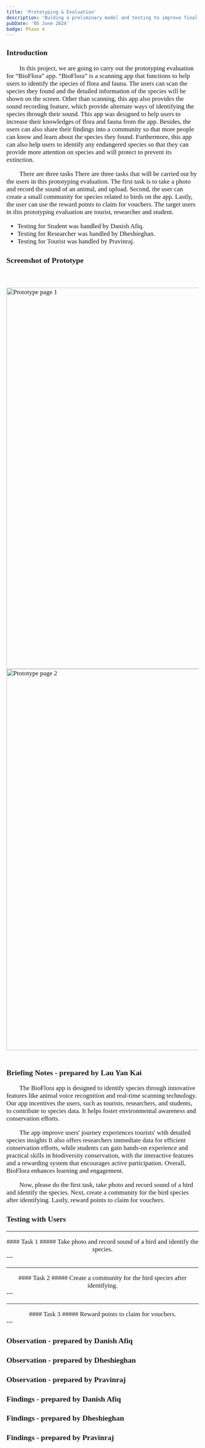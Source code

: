 ```yaml
---
title: 'Prototyping & Evaluation'
description: 'Bulding a preliminary model and testing to improve final design.'
pubDate: '05 June 2024'
badge: Phase 4
---
```

<span style="font-family:Times New Roman; font-size:17px;">

### <strong>Introduction</strong>

&ensp;&ensp;&ensp;&ensp;In this project, we are going to carry out the prototyping evaluation for “BioFlora” app. 
“BioFlora” is a scanning app that functions to help users to identify the species of flora and fauna. 
The users can scan the species they found and the detailed information of the species will be shown on the screen. 
Other than scanning, this app also provides the sound recording feature, which provide alternate ways of identifying the species through their sound. 
This app was designed to help users to increase their knowledges of flora and fauna from the app. 
Besides, the users can also share their findings into a community so that more people can know and learn about the species they found. 
Furthermore, this app can also help users to identify any endangered species so that they can provide more attention on species and will protect to prevent its extinction. 

&ensp;&ensp;&ensp;&ensp;There are three tasks There are three tasks that will be carried out by the users in this prototyping evaluation. 
The first task is to take a photo and record the sound of an animal, and upload. 
Second, the user can create a small community for species related to birds on the app. 
Lastly, the user can use the reward points to claim for vouchers. 
The target users in this prototyping evaluation are tourist, researcher and student.

- Testing for Student was handled by Danish Afiq.
- Testing for Researcher was handled by Dheshieghan.
- Testing for Tourist was handled by Pravinraj.

### <strong>Screenshot of Prototype</strong>
<br> </br>
<img src="/exportPrototype_Page1.jpg" alt="Prototype page 1" width="1000" class="rounded"/>
<img src="/exportPrototype_Page2.jpg" alt="Prototype page 2" width="1000" class="rounded"/>
<br> </br>

### <strong>Briefing Notes - prepared by Lau Yan Kai</strong>
&ensp;&ensp;&ensp;&ensp;The BioFlora app is designed to identify species through innovative features like animal voice recognition and real-time scanning technology. 
Our app incentives the users, such as tourists, researchers, and students, to contribute to species data.
It helps foster environmental awareness and conservation efforts.

&ensp;&ensp;&ensp;&ensp;The app improve users' journey experiences tourists' with detailed species insights
It also offers researchers immediate data for efficient conservation efforts, while 
students can gain hands-on experience and practical skills in biodiversity conservation, 
with the interactive features and a rewarding system that encourages active participation. 
Overall, BioFlora enhances learning and engagement.

&ensp;&ensp;&ensp;&ensp;Now, please do the first task, take photo and record sound of a bird and identify the species.
Next, create a community for the bird species after identifying.
Lastly, reward points to claim for vouchers. 


### <strong>Testing with Users</strong>
---
<center>
#### Task 1 
##### Take photo and record sound of a bird and identify the species.
</center>
---

---
<center>
#### Task 2
##### Create a community for the bird species after identifying.
</center>
---

---
<center>
#### Task 3
##### Reward points to claim for vouchers. 
</center>
---

### <strong>Observation - prepared by Danish Afiq</strong>
### <strong>Observation - prepared by Dheshieghan</strong>
### <strong>Observation - prepared by Pravinraj</strong>
### <strong>Findings - prepared by Danish Afiq</strong>
### <strong>Findings - prepared by Dheshieghan</strong>
### <strong>Findings - prepared by Pravinraj</strong>
</span>



